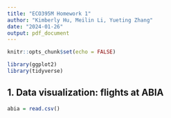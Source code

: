 ```yaml
---
title: "ECO395M Homework 1"
author: "Kimberly Hu, Meilin Li, Yueting Zhang"
date: "2024-01-26"
output: pdf_document
---
```


```r
knitr::opts_chunk$set(echo = FALSE)
```

```r
library(ggplot2)
library(tidyverse)
```

## 1. Data visualization: flights at ABIA

```r

abia = read.csv()


```


